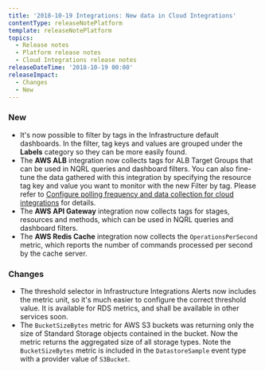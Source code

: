 ```yaml
---
title: '2018-10-19 Integrations: New data in Cloud Integrations'
contentType: releaseNotePlatform
template: releaseNotePlatform
topics:
  - Release notes
  - Platform release notes
  - Cloud Integrations release notes
releaseDateTime: '2018-10-19 00:00'
releaseImpact:
  - Changes
  - New
---
```


### New

* It's now possible to filter by tags in the Infrastructure default dashboards. In the filter, tag keys and values are grouped under the **Labels** category so they can be more easily found.
* The **AWS ALB** integration now collects tags for ALB Target Groups that can be used in NQRL queries and dashboard filters. You can also fine-tune the data gathered with this integration by specifying the resource tag key and value you want to monitor with the new Filter by tag. Please refer to [Configure polling frequency and data collection for cloud integrations](https://docs.newrelic.com/docs/integrations/new-relic-integrations/getting-started/configure-polling-frequency-data-collection-cloud-integrations) for details.
* The **AWS API Gateway** integration now collects tags for stages, resources and methods, which can be used in NQRL queries and dashboard filters.
* The **AWS Redis Cache** integration now collects the `OperationsPerSecond` metric, which reports the number of commands processed per second by the cache server.

### Changes

* The threshold selector in Infrastructure Integrations Alerts now includes the metric unit, so it's much easier to configure the correct threshold value. It is available for RDS metrics, and shall be available in other services soon.
* The `BucketSizeBytes` metric for AWS S3 buckets was returning only the size of Standard Storage objects contained in the bucket. Now the metric returns the aggregated size of all storage types. Note the `BucketSizeBytes` metric is included in the `DatastoreSample` event type with a provider value of `S3Bucket`.
